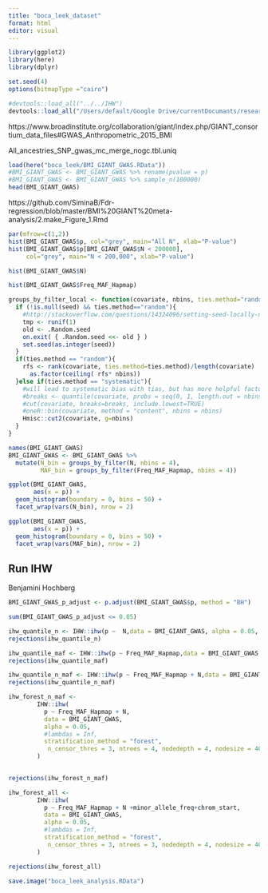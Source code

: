 ```yaml
---
title: "boca_leek_dataset"
format: html
editor: visual
---
```


```r
library(ggplot2)
library(here)
library(dplyr)

set.seed(4)
options(bitmapType ="cairo")
```

```r
#devtools::load_all("../../IHW")
devtools::load_all("/Users/default/Google Drive/currentDocumants/research/2022_IHW-Forest/Code/IHW")

```

https://www.broadinstitute.org/collaboration/giant/index.php/GIANT_consortium_data_files#GWAS_Anthropometric_2015_BMI

All_ancestries_SNP_gwas_mc_merge_nogc.tbl.uniq

```r
load(here("boca_leek/BMI_GIANT_GWAS.RData"))
#BMI_GIANT_GWAS <- BMI_GIANT_GWAS %>% rename(pvalue = p)
#BMI_GIANT_GWAS <- BMI_GIANT_GWAS %>% sample_n(100000)
head(BMI_GIANT_GWAS)
```

https://github.com/SiminaB/Fdr-regression/blob/master/BMI%20GIANT%20meta-analysis/2.make_Figure_1.Rmd

```r
par(mfrow=c(1,2))
hist(BMI_GIANT_GWAS$p, col="grey", main="All N", xlab="P-value")
hist(BMI_GIANT_GWAS$p[BMI_GIANT_GWAS$N < 200000], 
     col="grey", main="N < 200,000", xlab="P-value")
```

```r
hist(BMI_GIANT_GWAS$N)
```

```r
hist(BMI_GIANT_GWAS$Freq_MAF_Hapmap)
```

```r
groups_by_filter_local <- function(covariate, nbins, ties.method="random", seed=NULL){
  if (!is.null(seed) && ties.method=="random"){
    #http://stackoverflow.com/questions/14324096/setting-seed-locally-not-globally-in-r?rq=1
    tmp <- runif(1)
    old <- .Random.seed
    on.exit( { .Random.seed <<- old } )
    set.seed(as.integer(seed)) 
  }
  if(ties.method == "random"){
    rfs <- rank(covariate, ties.method=ties.method)/length(covariate)
	  as.factor(ceiling( rfs* nbins))
  }else if(ties.method == "systematic"){
    #will lead to systematic bias with tias, but has more helpful factor labels
    #breaks <- quantile(covariate, probs = seq(0, 1, length.out = nbins+1))
    #cut(covariate, breaks=breaks, include.lowest=TRUE)
    #oneR::bin(covariate, method = "content", nbins = nbins)
    Hmisc::cut2(covariate, g=nbins)
  }
}
```

```r
names(BMI_GIANT_GWAS)
BMI_GIANT_GWAS <- BMI_GIANT_GWAS %>%
  mutate(N_bin = groups_by_filter(N, nbins = 4),
         MAF_bin = groups_by_filter(Freq_MAF_Hapmap, nbins = 4))
```

```r
ggplot(BMI_GIANT_GWAS,  
       aes(x = p)) +
  geom_histogram(boundary = 0, bins = 50) +
  facet_wrap(vars(N_bin), nrow = 2) 
```

```r
ggplot(BMI_GIANT_GWAS,  
       aes(x = p)) +
  geom_histogram(boundary = 0, bins = 50) +
  facet_wrap(vars(MAF_bin), nrow = 2) 
```

## Run IHW

Benjamini Hochberg

```r
BMI_GIANT_GWAS_p_adjust <- p.adjust(BMI_GIANT_GWAS$p, method = "BH")

sum(BMI_GIANT_GWAS_p_adjust <= 0.05)
```

```r
ihw_quantile_n <- IHW::ihw(p ~  N,data = BMI_GIANT_GWAS, alpha = 0.05, stratification_method = "quantiles")
rejections(ihw_quantile_n) 
```

```r
ihw_quantile_maf <- IHW::ihw(p ~ Freq_MAF_Hapmap,data = BMI_GIANT_GWAS, alpha = 0.05, stratification_method = "quantiles")
rejections(ihw_quantile_maf) 
```

```r
ihw_quantile_n_maf <- IHW::ihw(p ~ Freq_MAF_Hapmap + N,data = BMI_GIANT_GWAS, alpha = 0.05, stratification_method = "quantiles")
rejections(ihw_quantile_n_maf) 
```

```r
ihw_forest_n_maf <- 
        IHW::ihw(
          p ~ Freq_MAF_Hapmap + N,
          data = BMI_GIANT_GWAS,
          alpha = 0.05,
          #lambdas = Inf,
          stratification_method = "forest",
           n_censor_thres = 3, ntrees = 4, nodedepth = 4, nodesize = 4000
        )
      
```

```r
rejections(ihw_forest_n_maf)
```

```r
ihw_forest_all <- 
        IHW::ihw(
          p ~ Freq_MAF_Hapmap + N +minor_allele_freq+chrom_start,
          data = BMI_GIANT_GWAS,
          alpha = 0.05,
          #lambdas = Inf,
          stratification_method = "forest",
           n_censor_thres = 3, ntrees = 3, nodedepth = 4, nodesize = 4000
        )
```

```r
rejections(ihw_forest_all)
```

```r
save.image("boca_leek_analysis.RData")
```
